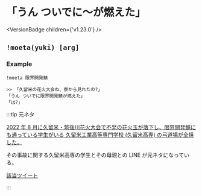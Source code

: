 
# 「うん ついでに〜が燃えた」

<VersionBadge children={'v1.23.0'} />

## `!moeta(yuki) [arg]`

### Example

`!moeta 限界開発鯖`

```
>> 「久留米の花火大会ね、寮から見れたの?」
「うん ついでに限界開発鯖が燃えた」
「は?」
```

:::tip 元ネタ

[2022 年 8 月に久留米・筑後川花火大会で不発の花火玉が落下し、限界開発鯖にも通っている学生がいる 久留米工業高等専門学校 (久留米高専) の弓道場が全焼した。](https://www3.nhk.or.jp/fukuoka-news/20220805/5010016764.html)

その事故に関する久留米高専の学生とその母親との LINE が元ネタになっている。

[該当ツイート](https://twitter.com/yuki_yuigishi/status/1555557259798687744)

:::
